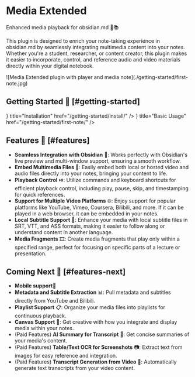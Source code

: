 
# Media Extended

Enhanced media playback for obsidian.md 🎥📚

This plugin is designed to enrich your note-taking experience in obsidian.md by seamlessly integrating multimedia content into your notes. Whether you're a student, researcher, or content creator, this plugin makes it easier to incorporate, control, and reference audio and video materials directly within your digital notebook.


<Bleed>
  ![Media Extended plugin with player and media note](./getting-started/first-note.jpg)
</Bleed>

## Getting Started 🚀 [#getting-started]

<Cards>
  <Card
    icon={<FaDownload />}
    title="Installation"
    href="/getting-started/install/"
  />
  <Card
    icon={<FaHammer />}
    title="Basic Usage"
    href="/getting-started/first-note/"
  />
</Cards>

## Features 🌟 [#features]

- **Seamless Integration with Obsidian** 🤝: Works perfectly with Obsidian's live preview and multi-window support, ensuring a smooth workflow.
- **Embed Multimedia Files** 📁: Easily embed both local or hosted video and audio files directly into your notes, bringing your content to life.
- **Playback Control** ⏯️: Utilize commands and keyboard shortcuts for efficient playback control, including play, pause, skip, and timestamping for quick references.
- **Support for Multiple Video Platforms** 🌐: Enjoy support for popular platforms like YouTube, Vimeo, Coursera, Bilibili, and more. If it can be played in a web browser, it can be embedded in your notes.
- **Local Subtitle Support** 📑: Enhance your media with local subtitle files in SRT, VTT, and ASS formats, making it easier to follow along or understand content in another language.
- **Media Fragments** 🎞️: Create media fragments that play only within a specified range, perfect for focusing on specific parts of a lecture or presentation.

## Coming Next 🔮 [#features-next]

- **Mobile support**📱
- **Metadata and Subtitle Extraction** 📊: Pull metadata and subtitles directly from YouTube and Bilibili.
- **Playlist Support** 📋: Organize your media files into playlists for continuous playback.
- **Canvas Support** 🎨: Get creative with how you integrate and display media within your notes.
- (Paid Features) **AI Summary for Transcript** 🤖: Get concise summaries of your media's content.
- (Paid Features) **Table/Text OCR for Screenshots** 📷: Extract text from images for easy reference and integration.
- (Paid Features) **Transcript Generation from Video** 📝: Automatically generate text transcripts from your video content.
